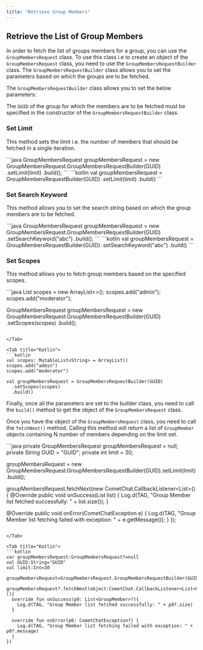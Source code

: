 ```yaml
---
title: "Retrieve Group Members"
---
```




## Retrieve the List of Group Members

In order to fetch the list of groups members for a group, you can use the `GroupMembersRequest` class. To use this class i.e to create an object of the `GroupMembersRequest` class, you need to use the `GroupMembersRequestBuilder` class. The `GroupMembersRequestBuilder` class allows you to set the parameters based on which the groups are to be fetched.

The `GroupMembersRequestBuilder` class allows you to set the below parameters:

The `GUID` of the group for which the members are to be fetched must be specified in the constructor of the `GroupMembersRequestBuilder` class.

### Set Limit

This method sets the limit i.e. the number of members that should be fetched in a single iteration.

<Tabs>
<Tab title="Java">
```java
GroupMembersRequest groupMembersRequest = new GroupMembersRequest.GroupMembersRequestBuilder(GUID)
  .setLimit(limit)
  .build();
```

</Tab>

<Tab title="Kotlin">
```kotlin
val groupMembersRequest = GroupMembersRequestBuilder(GUID)
  .setLimit(limit)
  .build()
```

</Tab>

</Tabs>

### Set Search Keyword

This method allows you to set the search string based on which the group members are to be fetched.

<Tabs>
<Tab title="Java">
```java
GroupMembersRequest groupMembersRequest = new GroupMembersRequest.GroupMembersRequestBuilder(GUID)
  .setSearchKeyword("abc")
  .build();
```

</Tab>

<Tab title="Kotlin">
```kotlin
val groupMembersRequest = GroupMembersRequestBuilder(GUID)
  .setSearchKeyword("abc")
  .build()
```

</Tab>

</Tabs>

### Set Scopes

This method allows you to fetch group members based on the specified scopes.

<Tabs>
<Tab title="Java">
```java
List<String> scopes = new ArrayList<>();
scopes.add("admin");
scopes.add("moderator");

GroupMembersRequest groupMembersRequest = new GroupMembersRequest.GroupMembersRequestBuilder(GUID)
  .setScopes(scopes)
  .build();
```

</Tab>

<Tab title="Kotlin">
```kotlin
val scopes: MutableList<String> = ArrayList()
scopes.add("admin")
scopes.add("moderator")

val groupMembersRequest = GroupMembersRequestBuilder(GUID)
  .setScopes(scopes)
  .build()
```

</Tab>

</Tabs>

Finally, once all the parameters are set to the builder class, you need to call the `build()` method to get the object of the `GroupMembersRequest` class.

Once you have the object of the `GroupMembersRequest` class, you need to call the `fetchNext()` method. Calling this method will return a list of `GroupMember` objects containing N number of members depending on the limit set.

<Tabs>
<Tab title="Java">
```java
private GroupMembersRequest groupMembersRequest = null;
private String GUID = "GUID";
private int limit = 30;

groupMembersRequest = new GroupMembersRequest.GroupMembersRequestBuilder(GUID).setLimit(limit).build();

groupMembersRequest.fetchNext(new CometChat.CallbackListener<List<GroupMember>>(){
  @Override
  public void onSuccess(List<GroupMember> list) {
    Log.d(TAG, "Group Member list fetched successfully: " + list.size());
  }

  @Override
  public void onError(CometChatException e) {
    Log.d(TAG, "Group Member list fetching failed with exception: " + e.getMessage());
  }
});
```

</Tab>

<Tab title="Kotlin">
```kotlin
var groupMembersRequest:GroupMembersRequest?=null
val GUID:String="GUID"
val limit:Int=30

groupMembersRequest=GroupMembersRequest.GroupMembersRequestBuilder(GUID).setLimit(limit).build()

groupMembersRequest?.fetchNext(object:CometChat.CallbackListener<List<GroupMember>>(){
  override fun onSuccess(p0: List<GroupMember>?){
    Log.d(TAG, "Group Member list fetched successfully: " + p0?.size)
  }

  override fun onError(p0: CometChatException?) {
    Log.d(TAG, "Group Member list fetching failed with exception: " + p0?.message)
  }
})
```

</Tab>

</Tabs>
